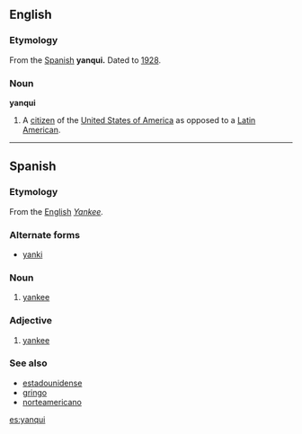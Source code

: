 ==English==

===Etymology===
From the [[w:Spanish language|Spanish]] '''yanqui.''' Dated to [[w:1928|1928]].
===Noun===
'''yanqui'''
# A [[citizen]] of the [[United States of America]] as opposed to a [[Latin America]]n.

----

==Spanish==
===Etymology===
From the [[w:English language|English]] ''[[Yankee]].''

===Alternate forms===
*[[yanki]]

===Noun===
{{es-noun-mf}}
# [[yankee]]

===Adjective===
{{es-adj}}
# [[yankee]]

===See also===
*[[estadounidense]]
*[[gringo]]
*[[norteamericano]]

[[es:yanqui]]